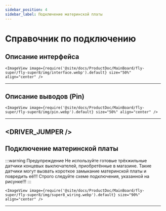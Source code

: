 ```yaml
---
sidebar_position: 4
sidebar_label: Подключение материнской платы
---
```




# Справочник по подключению
## Описание интерфейса

    <ImageView image={require('@site/docs/ProductDoc/MainBoard/fly-super/fly-super8/img/interface.webp').default} size="50%" align="center" />
----

## Описание выводов (Pin)

    <ImageView image={require('@site/docs/ProductDoc/MainBoard/fly-super/fly-super8/img/pin.webp').default} size="50%" align="center" />
---

<DRIVER_JUMPER />
---

## Подключение материнской платы



:::warning Предупреждение
Не используйте готовые трёхжильные датчики концевых выключателей, приобретённые в магазине. Такие датчики могут вызвать короткое замыкание материнской платы и повредить её!!! Строго следуйте схеме подключения, указанной на рисунке!!!
:::

    <ImageView image={require('@site/docs/ProductDoc/MainBoard/fly-super/fly-super8/img/super8_wiring.webp').default} size="90%" align="center" />
---
